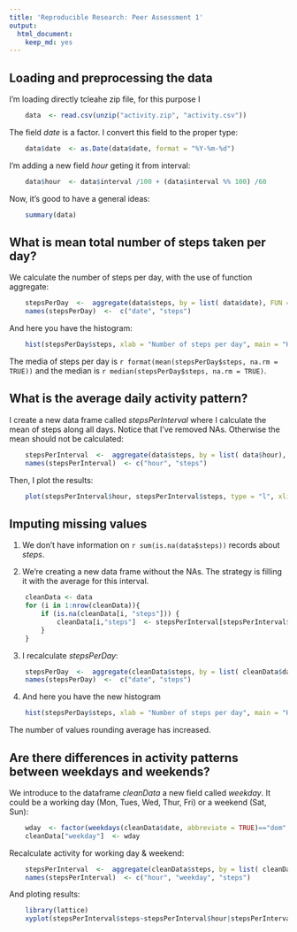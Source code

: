 ```yaml
---
title: 'Reproducible Research: Peer Assessment 1'
output:
  html_document:
    keep_md: yes
---
```



## Loading and preprocessing the data

I'm loading directly tcleahe zip file, for this purpose I 

```r
	data  <- read.csv(unzip("activity.zip", "activity.csv"))
```

The field *date* is a factor. I convert this field to the proper type:

```r
	data$date  <- as.Date(data$date, format = "%Y-%m-%d")
```

I'm adding a new field *hour* geting it from interval:
```r
	data$hour  <- data$interval /100 + (data$interval %% 100) /60
```

Now, it's good to have a general ideas:

```r
	summary(data)
```


## What is mean total number of steps taken per day?

We calculate the number of steps per day, with the use of function aggregate:

```r
	stepsPerDay  <-  aggregate(data$steps, by = list( data$date), FUN = sum)
	names(stepsPerDay)  <-  c("date", "steps")
```

And here you have the histogram:

```r
	hist(stepsPerDay$steps, xlab = "Number of steps per day", main = "Histogram of steps per day")
```

The media of steps per day is `r format(mean(stepsPerDay$steps, na.rm = TRUE))` and the median is `r median(stepsPerDay$steps, na.rm = TRUE)`.



## What is the average daily activity pattern?

I create a new data frame called *stepsPerInterval* where I calculate the mean of steps along all days. Notice that I've removed NAs. Otherwise the mean should not be calculated:

```r
	stepsPerInterval  <-  aggregate(data$steps, by = list( data$hour), FUN = mean, na.rm = TRUE)
	names(stepsPerInterval)  <- c("hour", "steps")
```

Then, I plot the results:
```r
	plot(stepsPerInterval$hour, stepsPerInterval$steps, type = "l", xlim = c(0, 24), main = "Average of steps by hour", xlab = "Hour", ylab = "Average of # steps")
```

## Imputing missing values

1. We don't have information on `r sum(is.na(data$steps))` records about *steps*.

2. We're creating a new data frame without the NAs. The strategy is filling it with the average for this interval.

```r
	cleanData <- data
	for (i in 1:nrow(cleanData)){
		if (is.na(cleanData[i, "steps"])) {
			cleanData[i,"steps"]  <- stepsPerInterval[stepsPerInterval$hour == cleanData[i, "hour"], "steps"]
		}
	}
```

3. I recalculate *stepsPerDay*:
```r
	stepsPerDay  <-  aggregate(cleanData$steps, by = list( cleanData$date), FUN = sum)
	names(stepsPerDay)  <-  c("date", "steps")
```
4. And here you have the new histogram

```r
	hist(stepsPerDay$steps, xlab = "Number of steps per day", main = "Histogram of steps per day(NAs filled)")
```

The number of values rounding average has increased.

## Are there differences in activity patterns between weekdays and weekends?

We introduce to the dataframe *cleanData* a new field called *weekday*. It could be a working day (Mon, Tues, Wed, Thur, Fri) or a weekend (Sat, Sun):

```r
	wday  <- factor(weekdays(cleanData$date, abbreviate = TRUE)=="dom" | weekdays(cleanData$date, abbreviate = TRUE)=="sáb", levels = c(FALSE, TRUE), labels = c("workingday", "weekend"))
	cleanData["weekday"]  <- wday
```

Recalculate activity for working day & weekend:
```r
	stepsPerInterval  <-  aggregate(cleanData$steps, by = list( cleanData$hour, cleanData$weekday), FUN = mean, na.rm = TRUE)
	names(stepsPerInterval)  <- c("hour", "weekday", "steps")
```

And ploting results:
```r
	library(lattice)
	xyplot(stepsPerInterval$steps~stepsPerInterval$hour|stepsPerInterval$weekday, xlab="Hour", ylab="Average of steps", type = "l")
```

